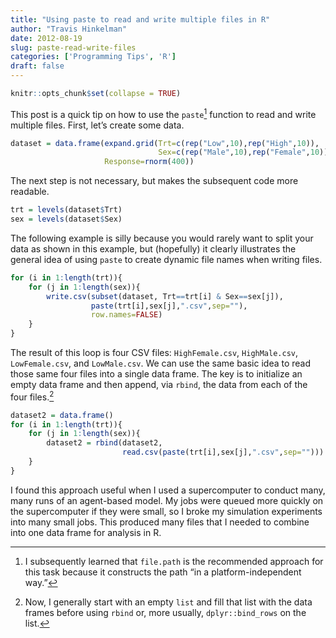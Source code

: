 ```yaml
---
title: "Using paste to read and write multiple files in R"
author: "Travis Hinkelman"
date: 2012-08-19
slug: paste-read-write-files
categories: ['Programming Tips', 'R']
draft: false
---
```


```r
knitr::opts_chunk$set(collapse = TRUE)
```

This post is a quick tip on how to use the `paste`^[I subsequently learned that `file.path` is the recommended approach for this task because it constructs the path "in a platform-independent way."] function to read and write multiple files. First, let's create some data.

```r
dataset = data.frame(expand.grid(Trt=c(rep("Low",10),rep("High",10)),
                                 Sex=c(rep("Male",10),rep("Female",10))),
                     Response=rnorm(400))
```

The next step is not necessary, but makes the subsequent code more readable.

```r
trt = levels(dataset$Trt)
sex = levels(dataset$Sex)
```

The following example is silly because you would rarely want to split your data as shown in this example, but (hopefully) it clearly illustrates the general idea of using `paste` to create dynamic file names when writing files.

```r
for (i in 1:length(trt)){
	for (j in 1:length(sex)){
		write.csv(subset(dataset, Trt==trt[i] & Sex==sex[j]), 
		          paste(trt[i],sex[j],".csv",sep=""), 
		          row.names=FALSE)
	}
}
```

The result of this loop is four CSV files: `HighFemale.csv`, `HighMale.csv`, `LowFemale.csv`, and `LowMale.csv`. We can use the same basic idea to read those same four files into a single data frame. The key is to initialize an empty data frame and then append, via `rbind`, the data from each of the four files.^[Now, I generally start with an empty `list` and fill that list with the data frames before using `rbind` or, more usually, `dplyr::bind_rows` on the list.]

```r
dataset2 = data.frame()
for (i in 1:length(trt)){
	for (j in 1:length(sex)){
		dataset2 = rbind(dataset2, 
		                 read.csv(paste(trt[i],sex[j],".csv",sep="")))
	}
}
```

I found this approach useful when I used a supercomputer to conduct many, many runs of an agent-based model. My jobs were queued more quickly on the supercomputer if they were small, so I broke my simulation experiments into many small jobs. This produced many files that I needed to combine into one data frame for analysis in R.
